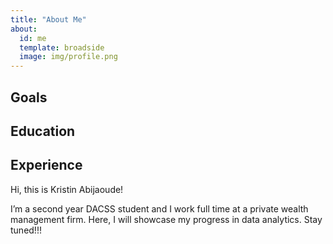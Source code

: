 ```yaml
---
title: "About Me"
about:
  id: me
  template: broadside
  image: img/profile.png
---
```


:::{#me}

## Goals

## Education

## Experience

:::

Hi, this is Kristin Abijaoude!

I'm a second year DACSS student and I work full time at a private wealth management firm. Here, I will showcase my progress in data analytics. Stay tuned!!!